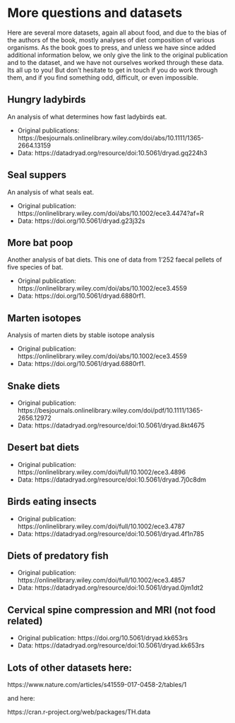 

# More questions and datasets {#more-questions-data}

Here are several more datasets, again all about food, and due to the bias of the authors of the book, mostly analyses of diet composition of various organisms. As the book goes to press, and unless we have since added additional information below, we only give the link to the original publication and to the dataset, and we have not ourselves worked through these data. Its all up to you! But don't hesitate to get in touch if you do work through them, and if you find something odd, difficult, or even impossible.

## Hungry ladybirds

An analysis of what determines how fast ladybirds eat.

* Original publications: https://besjournals.onlinelibrary.wiley.com/doi/abs/10.1111/1365-2664.13159
* Data: https://datadryad.org/resource/doi:10.5061/dryad.gq224h3


## Seal suppers

An analysis of what seals eat.

* Original publication: https://onlinelibrary.wiley.com/doi/abs/10.1002/ece3.4474?af=R
* Data: https://doi.org/10.5061/dryad.g23j32s

## More bat poop

Another analysis of bat diets. This one of data from 1'252 faecal pellets of five species of bat.

* Original publication: https://onlinelibrary.wiley.com/doi/abs/10.1002/ece3.4559
* Data:    https://doi.org/10.5061/dryad.6880rf1.

## Marten isotopes

Analysis of marten diets by stable isotope analysis

* Original publication: https://onlinelibrary.wiley.com/doi/abs/10.1002/ece3.4559
* Data:    https://doi.org/10.5061/dryad.6880rf1.

## Snake diets

* Original publication: https://besjournals.onlinelibrary.wiley.com/doi/pdf/10.1111/1365-2656.12972
* Data:    https://datadryad.org/resource/doi:10.5061/dryad.8kt4675

## Desert bat diets

* Original publication: https://onlinelibrary.wiley.com/doi/full/10.1002/ece3.4896
* Data:    https://datadryad.org/resource/doi:10.5061/dryad.7j0c8dm


## Birds eating insects

* Original publication: https://onlinelibrary.wiley.com/doi/full/10.1002/ece3.4787
* Data:    https://datadryad.org/resource/doi:10.5061/dryad.4f1n785

## Diets of predatory fish

* Original publication: https://onlinelibrary.wiley.com/doi/full/10.1002/ece3.4857
* Data:    https://datadryad.org/resource/doi:10.5061/dryad.0jm1dt2



## Cervical spine compression and MRI (not food related)

* Original publication: https://doi.org/10.5061/dryad.kk653rs
* Data: https://datadryad.org/resource/doi:10.5061/dryad.kk653rs

## Lots of other datasets here:

https://www.nature.com/articles/s41559-017-0458-2/tables/1

and here:

https://cran.r-project.org/web/packages/TH.data


